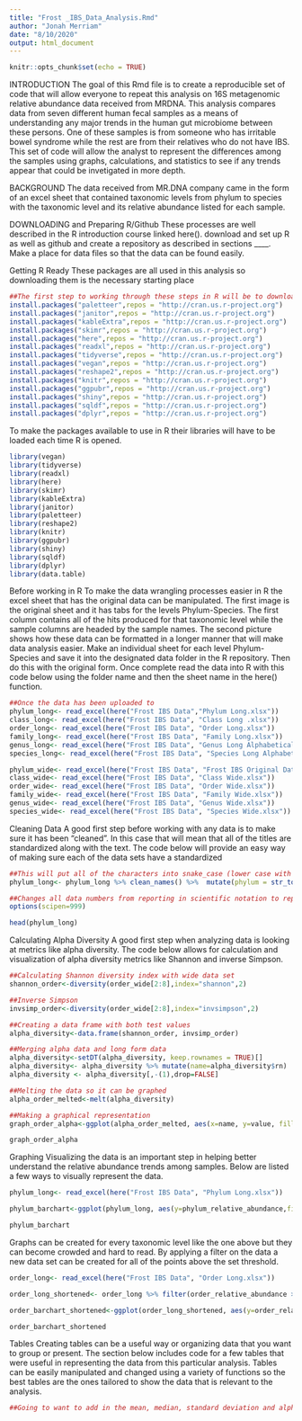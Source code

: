 ```yaml
---
title: "Frost _IBS_Data_Analysis.Rmd"
author: "Jonah Merriam"
date: "8/10/2020"
output: html_document
---
```


```r
knitr::opts_chunk$set(echo = TRUE)
```
INTRODUCTION
The goal of this Rmd file is to create a reproducible set of code that will allow everyone to repeat this analysis on 16S metagenomic relative abundance data received from MRDNA. This analysis compares data from seven different human fecal samples as a means of understanding any major trends in the human gut microbiome between these persons. One of these samples is from someone who has irritable bowel syndrome while the rest are from their relatives who do not have IBS. This set of code will allow the analyst to represent the differences among the samples using graphs, calculations, and statistics to see if any trends appear that could be invetigated in more depth.   


BACKGROUND
The data received from MR.DNA company came in the form of an excel sheet that contained taxonomic levels from phylum to species with the taxonomic level and its relative abundance listed for each sample.

DOWNLOADING and Preparing R/Github 
These processes are well described in the R introduction course linked here(). download and set up R as well as github and create a repository as described in sections ____. Make a place for data files so that the data can be found easily.

Getting R Ready
These packages are all used in this analysis so downloading them is the necessary starting place
```r
##The first step to working through these steps in R will be to download these packages and make sure they are ready to use
install.packages("paletteer",repos = "http://cran.us.r-project.org")
install.packages("janitor",repos = "http://cran.us.r-project.org")
install.packages("kableExtra",repos = "http://cran.us.r-project.org")
install.packages("skimr",repos = "http://cran.us.r-project.org")
install.packages("here",repos = "http://cran.us.r-project.org")
install.packages("readxl",repos = "http://cran.us.r-project.org")
install.packages("tidyverse",repos = "http://cran.us.r-project.org")
install.packages("vegan",repos = "http://cran.us.r-project.org")
install.packages("reshape2",repos = "http://cran.us.r-project.org")
install.packages("knitr",repos = "http://cran.us.r-project.org")
install.packages("ggpubr",repos = "http://cran.us.r-project.org")
install.packages("shiny",repos = "http://cran.us.r-project.org")
install.packages("sqldf",repos = "http://cran.us.r-project.org")
install.packages("dplyr",repos = "http://cran.us.r-project.org")
```
To make the packages available to use in R their libraries will have to be loaded each time R is opened.
``` r
library(vegan)
library(tidyverse)
library(readxl)
library(here)
library(skimr) 
library(kableExtra)
library(janitor)
library(paletteer)
library(reshape2)
library(knitr)
library(ggpubr)
library(shiny)
library(sqldf)
library(dplyr)
library(data.table)
```

Before working in R
To make the data wrangling processes easier in R the excel sheet that has the original data can be manipulated. The first image is the original sheet and it has tabs for the levels Phylum-Species. The first column contains all of the hits produced for that taxonomic level while the sample columns are headed by the sample names. The second picture shows how these data can be formatted in a longer manner that will make data analysis easier. Make an individual sheet for each level Phylum-Species and save it into the designated data folder in the R repository. Then do this with the original form. Once complete read the data into R with this code below using the folder name and then the sheet name in the here() function.
```r
##Once the data has been uploaded to 
phylum_long<- read_excel(here("Frost IBS Data","Phylum Long.xlsx"))
class_long<- read_excel(here("Frost IBS Data", "Class Long .xlsx"))
order_long<- read_excel(here("Frost IBS Data", "Order Long.xlsx"))
family_long<- read_excel(here("Frost IBS Data", "Family Long.xlsx"))
genus_long<- read_excel(here("Frost IBS Data", "Genus Long Alphabetical .xlsx"))
species_long<- read_excel(here("Frost IBS Data", "Species Long Alphabetical.xlsx"))

phylum_wide<- read_excel(here("Frost IBS Data", "Frost IBS Original Data.xlsx"))
class_wide<- read_excel(here("Frost IBS Data", "Class Wide.xlsx"))
order_wide<- read_excel(here("Frost IBS Data", "Order Wide.xlsx"))
family_wide<- read_excel(here("Frost IBS Data", "Family Wide.xlsx"))
genus_wide<- read_excel(here("Frost IBS Data", "Genus Wide.xlsx"))
species_wide<- read_excel(here("Frost IBS Data", "Species Wide.xlsx"))
```

Cleaning Data
A good first step before working with any data is to make sure it has been "cleaned". In this case that will mean that all of the titles are standardized along with the text. The code below will provide an easy way of making sure each of the data sets have a standardized 
```r

##This will put all of the characters into snake_case (lower case with words separated by underscores) and will transform all words in the listed column into lowercase.
phylum_long<- phylum_long %>% clean_names() %>%  mutate(phylum = str_to_lower(phylum))

##Changes all data numbers from reporting in scientific notation to reporting with normal integers
options(scipen=999)

head(phylum_long)
```

Calculating Alpha Diversity
A good first step when analyzing data is looking at metrics like alpha diversity. The code below allows for calculation and visualization of alpha diversity metrics like Shannon and inverse Simpson. 
```r

##Calculating Shannon diversity index with wide data set 
shannon_order<-diversity(order_wide[2:8],index="shannon",2)

##Inverse Simpson
invsimp_order<-diversity(order_wide[2:8],index="invsimpson",2)

##Creating a data frame with both test values
alpha_diversity<-data.frame(shannon_order, invsimp_order)

##Merging alpha data and long form data
alpha_diversity<-setDT(alpha_diversity, keep.rownames = TRUE)[]
alpha_diversity<- alpha_diversity %>% mutate(name=alpha_diversity$rn)
alpha_diversity <- alpha_diversity[,-(1),drop=FALSE]

##Melting the data so it can be graphed
alpha_order_melted<-melt(alpha_diversity)

##Making a graphical representation
graph_order_alpha<-ggplot(alpha_order_melted, aes(x=name, y=value, fill=variable,shape=variable))+geom_point(size=4,aes(color=variable))+facet_grid(variable~.,scales="free")+theme_bw()+theme(axis.text.x = element_text(angle = 90,hjust=1,vjust=0.5,size=8),axis.text.y=element_text(size=12),legend.position = "top")

graph_order_alpha
```

Graphing
Visualizing the data is an important step in helping better understand the relative abundance trends among samples. Below are listed a few ways to visually represent the data.
```r
phylum_long<- read_excel(here("Frost IBS Data", "Phylum Long.xlsx"))

phylum_barchart<-ggplot(phylum_long, aes(y=phylum_relative_abundance,fill=phylum,x=name))+ geom_bar(stat='identity',color="black",aes(fill=phylum))+ scale_color_paletteer_d("awtools::bpalette")+ labs(title="", x="",y="Phylum Relative abundance")+theme_bw() + theme(legend.position="right",axis.text.x = element_text(angle=45, hjust=1,vjust=1,color="black"))

phylum_barchart
```

Graphs can be created for every taxonomic level like the one above but they can become crowded and hard to read. By applying a filter on the data a new data set can be created for all of the points above the set threshold. 
```r
order_long<- read_excel(here("Frost IBS Data", "Order Long.xlsx"))

order_long_shortened<- order_long %>% filter(order_relative_abundance >= 0.5)

order_barchart_shortened<-ggplot(order_long_shortened, aes(y=order_relative_abundance,fill=order,x=name))+ geom_bar(stat='identity',color="black",aes(fill=order))+ scale_color_paletteer_d("awtools::bpalette")+ labs(title="", x="",y="Order Relative abundance above 0.5%")+theme_bw() + theme(legend.position="right",axis.text.x = element_text(angle=45, hjust=1,vjust=1,color="black"))

order_barchart_shortened
```

Tables 
Creating tables can be a useful way or organizing data that you want to group or present. The section below includes code for a few tables that were useful in representing the data from this particular analysis. Tables can be easily manipulated and changed using a variety of functions so the best tables are the ones tailored to show the data that is relevant to the analysis. 
```r
##Going to want to add in the mean, median, standard deviation and alpha diversity in some way
```


